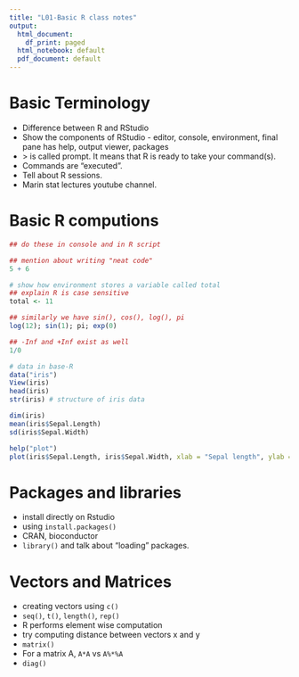 ```yaml
---
title: "L01-Basic R class notes"
output:
  html_document:
    df_print: paged
  html_notebook: default
  pdf_document: default
---
```


# Basic Terminology
* Difference between R and RStudio
* Show the components of RStudio - editor, console, environment, final pane has help, output viewer, packages
* $>$ is called prompt. It means that R is ready to take your command(s). 
* Commands are "executed".
* Tell about R sessions.
* Marin stat lectures youtube channel.

# Basic R computions

```r
## do these in console and in R script

## mention about writing "neat code"
5 + 6

# show how environment stores a variable called total
## explain R is case sensitive
total <- 11

## similarly we have sin(), cos(), log(), pi
log(12); sin(1); pi; exp(0)

## -Inf and +Inf exist as well
1/0

```


```r

# data in base-R
data("iris")
View(iris)
head(iris)
str(iris) # structure of iris data

dim(iris)
mean(iris$Sepal.Length)
sd(iris$Sepal.Width)
```

```r
help("plot")
plot(iris$Sepal.Length, iris$Sepal.Width, xlab = "Sepal length", ylab = "Sepal width")
```

# Packages and libraries
* install directly on Rstudio
* using `install.packages()`
* CRAN, bioconductor
* `library()` and talk about "loading" packages.

# Vectors and Matrices

* creating vectors using `c()`
* `seq()`, `t()`, `length()`, `rep()`
* R performs element wise computation
* try computing distance between vectors x and y
* `matrix()`
* For a matrix A, `A*A` vs `A%*%A`
* `diag()`








